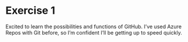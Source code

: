 # Exercise 1

<!-- *Describe the work you have done this week and summarize your learning.* -->

<!-- - Describe your work and results clearly.  -->
<!-- - Assume the reader has an introductory course level understanding of writing and reading R code as well as statistical methods. -->
<!-- - Assume the reader has no previous knowledge of your data or the more advanced methods you are using. -->

Excited to learn the possibilities and functions of GitHub. I've used Azure Repos with Git before, so I'm confident I'll be getting up to speed quickly. 


<!-- ```{r} -->
<!-- date() -->
<!-- ``` -->
